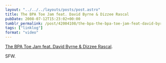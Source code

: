 ```yaml
---
layout: "../../../layouts/posts/post.astro"
title: The BPA Toe Jam feat. David Byrne & Dizzee Rascal
pubDate: 2008-07-12T15:23:02+00:00
tumblr_permalink: /post/42004108/the-bpa-the-bpa-toe-jam-feat-david-byrne
tags: ["linklog"]
format: "video"
---
```



<YouTube id="https://www.youtube.com/watch?v=8A-ZpPq_stM" />

[The BPA Toe Jam feat. David Byrne & Dizzee Rascal][1].

SFW.

[1]: https://www.youtube.com/watch?v=8A-ZpPq_stM
